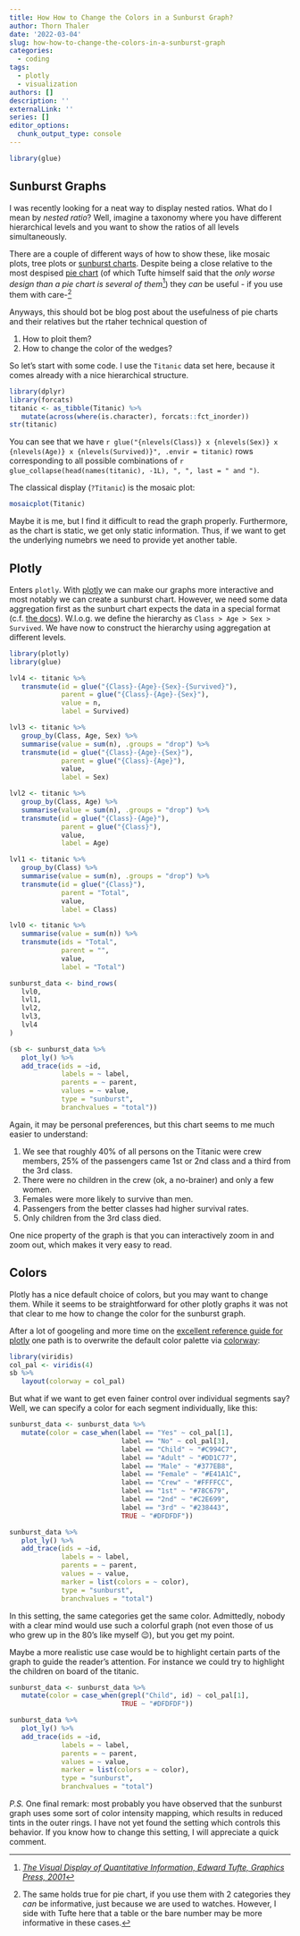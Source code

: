```yaml
---
title: How How to Change the Colors in a Sunburst Graph?
author: Thorn Thaler
date: '2022-03-04'
slug: how-how-to-change-the-colors-in-a-sunburst-graph
categories:
  - coding
tags:
  - plotly
  - visualization
authors: []
description: ''
externalLink: ''
series: []
editor_options: 
  chunk_output_type: console
---
```


```r
library(glue)
```


## Sunburst Graphs

I was recently looking for a neat way to display nested ratios. What do I mean by 
*nested ratio*? Well, imagine a taxonomy where you have different hierarchical levels 
and you want to show the ratios of all levels simultaneously. 

There are a couple of different ways of how to show these, like mosaic plots, tree plots
or [sunburst charts](https://www.anychart.com/de/chartopedia/chart-type/sunburst-chart/).
Despite being a close relative to the most despised 
[pie chart](https://www.anychart.com/chartopedia/chart-type/pie-chart/) (of which Tufte
himself said that the *only worse design than a pie chart is several of them*^[*[The 
Visual Display of Quantitative Information, Edward Tufte, Graphics Press, 
2001](http://84.89.132.1/~michael/visualdata/tufte-aesthetics_and_technique.pdf)*]) they 
*can* be useful - if you use them with care-^[The same holds true for pie chart, if you use
them with 2 categories they *can* be informative, just because we are used to watches.
However, I side with Tufte here that a table or the bare number may be more informative in
these cases.]

Anyways, this should bot be blog post about the usefulness of pie charts and their 
relatives but the rtaher technical question of

1. How to ploit them?
1. How to change the color of the wedges?

So let's start with some code. I use the `Titanic` data set here, because it comes 
already with a nice hierarchical structure.

```r
library(dplyr)
library(forcats)
titanic <- as_tibble(Titanic) %>% 
   mutate(across(where(is.character), forcats::fct_inorder))
str(titanic)
```

You can see that we have 
`r glue("{nlevels(Class)} x {nlevels(Sex)} x {nlevels(Age)} x {nlevels(Survived)}", .envir = titanic)` rows corresponding to all possible combinations of 
`r glue_collapse(head(names(titanic), -1L), ", ", last = " and ")`.

The classical display (`?Titanic`) is the mosaic plot:

```r
mosaicplot(Titanic)
```

Maybe it is me, but I find it difficult to read the graph properly. Furthermore, as the 
chart is static, we get only static information. Thus, if we want to get the underlying
numebrs we need to provide yet another table.

## Plotly

Enters `plotly`. With [plotly](https://plotly.com/r/) we can make our graphs more 
interactive and most notably we can create a sunburst chart. However, we need some
data aggregation first as the sunburt chart expects the data in a special format 
(c.f. [the docs](https://plotly.com/r/sunburst-charts/)). W.l.o.g. we define the
hierarchy as `Class > Age > Sex > Survived`. We have now to construct the hierarchy
using aggregation at different levels.

```r
library(plotly)
library(glue)

lvl4 <- titanic %>% 
   transmute(id = glue("{Class}-{Age}-{Sex}-{Survived}"),
             parent = glue("{Class}-{Age}-{Sex}"),
             value = n,
             label = Survived)

lvl3 <- titanic %>% 
   group_by(Class, Age, Sex) %>% 
   summarise(value = sum(n), .groups = "drop") %>% 
   transmute(id = glue("{Class}-{Age}-{Sex}"),
             parent = glue("{Class}-{Age}"),
             value,
             label = Sex)

lvl2 <- titanic %>% 
   group_by(Class, Age) %>% 
   summarise(value = sum(n), .groups = "drop") %>% 
   transmute(id = glue("{Class}-{Age}"),
             parent = glue("{Class}"),
             value,
             label = Age)

lvl1 <- titanic %>% 
   group_by(Class) %>% 
   summarise(value = sum(n), .groups = "drop") %>% 
   transmute(id = glue("{Class}"),
             parent = "Total",
             value,
             label = Class)

lvl0 <- titanic %>% 
   summarise(value = sum(n)) %>% 
   transmute(ids = "Total",
             parent = "",
             value,
             label = "Total")

sunburst_data <- bind_rows(
   lvl0,
   lvl1,
   lvl2,
   lvl3,
   lvl4
)

(sb <- sunburst_data %>% 
   plot_ly() %>% 
   add_trace(ids = ~id,
             labels = ~ label,
             parents = ~ parent,
             values = ~ value,
             type = "sunburst",
             branchvalues = "total"))
```

Again, it may be personal preferences, but this chart seems to me much easier to 
understand:

1. We see that roughly 40% of all persons on the Titanic were crew members, 25% of the
passengers came 1st or 2nd class and a third from the 3rd class.
1. There were no children in the crew (ok, a no-brainer) and only a few women.
1. Females were more likely to survive than men.
1. Passengers from the better classes had higher survival rates.
1. Only children from the 3rd class died.

One nice property of the graph is that you can interactively zoom in and zoom out, which 
makes it very easy to read.

## Colors

Plotly has a nice default choice of colors, but you may want to change them. While it
seems to be straightforward for other plotly graphs it was not that clear to me how to 
change the color for the sunburst graph.

After a lot of googeling and more time on the 
[excellent reference guide for plotly](https://plotly.com/r/reference/) one path is to
overwrite the default color palette via 
[colorway](https://plotly.com/r/reference/#layout-colorway):


```r
library(viridis)
col_pal <- viridis(4)
sb %>% 
   layout(colorway = col_pal)
```

But what if we want to get even fainer control over individual segments say? Well, we
can specify a color for each segment individually, like this:

```r
sunburst_data <- sunburst_data %>% 
   mutate(color = case_when(label == "Yes" ~ col_pal[1],
                            label == "No" ~ col_pal[3],
                            label == "Child" ~ "#C994C7",
                            label == "Adult" ~ "#DD1C77",
                            label == "Male" ~ "#377EB8",
                            label == "Female" ~ "#E41A1C",
                            label == "Crew" ~ "#FFFFCC",
                            label == "1st" ~ "#78C679",
                            label == "2nd" ~ "#C2E699",
                            label == "3rd" ~ "#238443",
                            TRUE ~ "#DFDFDF"))

sunburst_data %>% 
   plot_ly() %>% 
   add_trace(ids = ~id,
             labels = ~ label,
             parents = ~ parent,
             values = ~ value,
             marker = list(colors = ~ color),
             type = "sunburst",
             branchvalues = "total")

```

In this setting, the same categories get the same color. Admittedly, nobody with a 
clear mind would use such a colorful graph (not even those of us who grew up in the 80's 
like myself 😉), but you get my point.

Maybe a more realistic use case would be to highlight certain parts of the graph to guide
the reader's attention. For instance we could try to highlight the children on board of 
the titanic.

```r
sunburst_data <- sunburst_data %>% 
   mutate(color = case_when(grepl("Child", id) ~ col_pal[1],
                            TRUE ~ "#DFDFDF"))

sunburst_data %>% 
   plot_ly() %>% 
   add_trace(ids = ~id,
             labels = ~ label,
             parents = ~ parent,
             values = ~ value,
             marker = list(colors = ~ color),
             type = "sunburst",
             branchvalues = "total")

```

*P.S.* One final remark: most probably you have observed that the sunburst graph uses some sort
of color intensity mapping, which results in reduced tints in the outer rings. I have
not yet found the setting which controls this behavior. If you know how to change this
setting, I will appreciate a quick comment.
